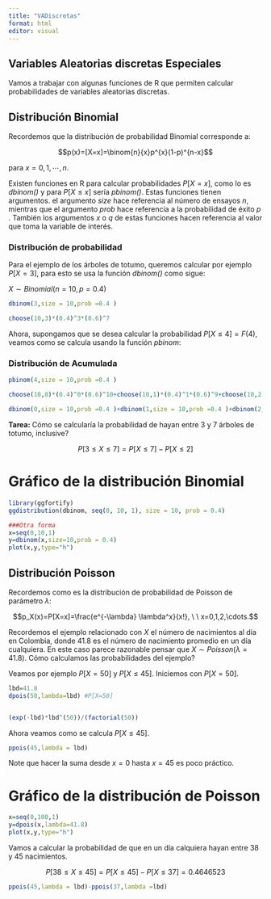 ```yaml
---
title: "VADiscretas"
format: html
editor: visual
---
```


## Variables Aleatorias discretas Especiales

Vamos a trabajar con algunas funciones de R que permiten calcular probabilidades de variables aleatorias discretas.

## Distribución Binomial

Recordemos que la distribución de probabilidad Binomial corresponde a:

$$p(x)=[X=x]=\binom{n}{x}p^{x}(1-p)^{n-x}$$

para $x=0,1,\cdots,n.$

Existen funciones en R para calcular probabilidades $P[X=x]$, como lo es *dbinom()* y para $P[X\leq x]$ sería *pbinom()*. Estas funciones tienen argumentos. el argumento *size* hace referencia al número de ensayos $n$, mientras que el argumento *prob* hace referencia a la probabilidad de éxito $p$ . También los argumentos *x* o *q* de estas funciones hacen referencia al valor que toma la variable de interés.

### Distribución de probabilidad

Para el ejemplo de los árboles de totumo, queremos calcular por ejemplo $P[X=3]$, para esto se usa la función *dbinom()* como sigue:

$X\sim Binomial(n=10,p=0.4)$

```r

dbinom(3,size = 10,prob =0.4 )

choose(10,3)*(0.4)^3*(0.6)^7
```

Ahora, supongamos que se desea calcular la probabilidad $P[X\leq 4]=F(4)$, veamos como se calcula usando la función *pbinom*:

### Distribución de Acumulada

```r
pbinom(4,size = 10,prob =0.4 )

choose(10,0)*(0.4)^0*(0.6)^10+choose(10,1)*(0.4)^1*(0.6)^9+choose(10,2)*(0.4)^2*(0.6)^8+choose(10,3)*(0.4)^3*(0.6)^7+choose(10,4)*(0.4)^4*(0.6)^6

dbinom(0,size = 10,prob =0.4 )+dbinom(1,size = 10,prob =0.4 )+dbinom(2,size = 10,prob =0.4 )+dbinom(3,size = 10,prob =0.4 )+dbinom(4,size = 10,prob =0.4 )
```

**Tarea:** Cómo se calcularía la probabilidad de hayan entre 3 y 7 árboles de totumo, inclusive?

$$
P[3\leq X \leq 7]=P[X\leq 7]- P[X\leq 2]
$$

# Gráfico de la distribución Binomial

```r
library(ggfortify)
ggdistribution(dbinom, seq(0, 10, 1), size = 10, prob = 0.4)

###Otra forma
x=seq(0,10,1)
y=dbinom(x,size=10,prob = 0.4)
plot(x,y,type="h")

```

## Distribución Poisson

Recordemos como es la distribución de probabilidad de Poisson de parámetro $\lambda$:

$$p_X(x)=P[X=x]=\frac{e^{-\lambda} \lambda^x}{x!}, \ \ x=0,1,2,\cdots.$$

Recordemos el ejemplo relacionado con $X$ el número de nacimientos al día en Colombia, donde 41.8 es el número de nacimiento promedio en un día cualquiera. En este caso parece razonable pensar que $X\sim Poisson(\lambda=41.8).$ Cómo calculamos las probabilidades del ejemplo?

Veamos por ejemplo $P[X=50]$ y $P[X\leq 45].$ Iniciemos con $P[X=50]$.

```r
lbd=41.8
dpois(50,lambda=lbd) #P[X=50]


(exp(-lbd)*lbd^(50))/(factorial(50))
```

Ahora veamos como se calcula $P[X\leq 45].$

```r
ppois(45,lambda = lbd)
```

Note que hacer la suma desde $x=0$ hasta $x=45$ es poco práctico.

# Gráfico de la distribución de Poisson

```r
x=seq(0,100,1)
y=dpois(x,lambda=41.8)
plot(x,y,type="h")


```

Vamos a calcular la probabilidad de que en un día calquiera hayan entre 38 y 45 nacimientos.

$$
P[38\leq X \leq 45]=P[X\leq 45]-P[X\leq 37]=0.4646523
$$

```r
ppois(45,lambda = lbd)-ppois(37,lambda =lbd)
```
